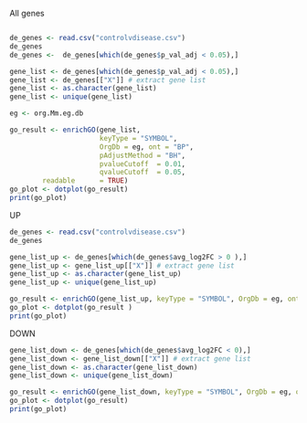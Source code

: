 All genes
```r

```
```r
de_genes <- read.csv("controlvdisease.csv")
de_genes
de_genes <-  de_genes[which(de_genes$p_val_adj < 0.05),]

gene_list <- de_genes[which(de_genes$p_val_adj < 0.05),]
gene_list <- de_genes[["X"]] # extract gene list
gene_list <- as.character(gene_list)
gene_list <- unique(gene_list)
```

```r
eg <- org.Mm.eg.db
```
```r
go_result <- enrichGO(gene_list, 
                      keyType = "SYMBOL",
                      OrgDb = eg, ont = "BP", 
                      pAdjustMethod = "BH",
                      pvalueCutoff  = 0.01,
                      qvalueCutoff  = 0.05,
        readable      = TRUE)
go_plot <- dotplot(go_result)
print(go_plot)
```
UP
```r
de_genes <- read.csv("controlvdisease.csv")
de_genes

gene_list_up <- de_genes[which(de_genes$avg_log2FC > 0 ),]
gene_list_up <- gene_list_up[["X"]] # extract gene list
gene_list_up <- as.character(gene_list_up)
gene_list_up <- unique(gene_list_up)

go_result <- enrichGO(gene_list_up, keyType = "SYMBOL", OrgDb = eg, ont = "ALL")
go_plot <- dotplot(go_result )
print(go_plot)
```
DOWN
```r
gene_list_down <- de_genes[which(de_genes$avg_log2FC < 0),]
gene_list_down <- gene_list_down[["X"]] # extract gene list
gene_list_down <- as.character(gene_list_down)
gene_list_down <- unique(gene_list_down)

go_result <- enrichGO(gene_list_down, keyType = "SYMBOL", OrgDb = eg, ont = "BP", pvalueCutoff = 0.05)
go_plot <- dotplot(go_result)
print(go_plot)


```

